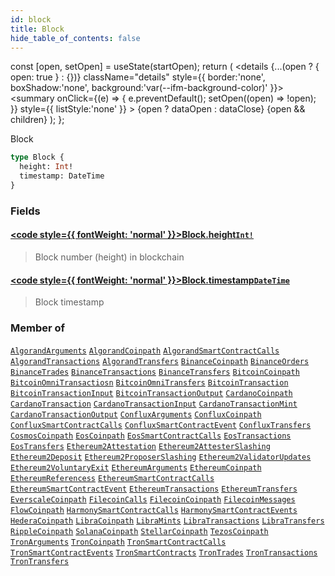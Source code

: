 ```yaml
---
id: block
title: Block
hide_table_of_contents: false
---
```







  const [open, setOpen] = useState(startOpen);
  return (
    <details {...(open ? { open: true } : {})} className="details" style={{ border:'none', boxShadow:'none', background:'var(--ifm-background-color)' }}>
      <summary
        onClick={(e) => {
          e.preventDefault();
          setOpen((open) => !open);
        }}
        style={{ listStyle:'none' }}
      >
      {open ? dataOpen : dataClose}
      </summary>
      {open && children}
    </details>
  );
};








Block


```graphql
type Block {
  height: Int!
  timestamp: DateTime
}
```




### Fields

#### [<code style={{ fontWeight: 'normal' }}>Block.<b>height</b></code>](#)<Bullet />[`Int!`](/docs/v1/graphql-reference/scalars/int) <Badge class="badge badge--secondary" text="non-null"/> <Badge class="badge badge--secondary" text="scalar"/> 
> 
> 
> Block number (height) in blockchain
> 

#### [<code style={{ fontWeight: 'normal' }}>Block.<b>timestamp</b></code>](#)<Bullet />[`DateTime`](/docs/v1/graphql-reference/objects/date-time) <Badge class="badge badge--secondary" text="object"/> 
> 
> 
> Block timestamp
> 



### Member of

[`AlgorandArguments`](/docs/v1/graphql-reference/objects/algorand-arguments)  <Badge class="secondary" text="object"/><Bullet />[`AlgorandCoinpath`](/docs/v1/graphql-reference/objects/algorand-coinpath)  <Badge class="secondary" text="object"/><Bullet />[`AlgorandSmartContractCalls`](/docs/v1/graphql-reference/objects/algorand-smart-contract-calls)  <Badge class="secondary" text="object"/><Bullet />[`AlgorandTransactions`](/docs/v1/graphql-reference/objects/algorand-transactions)  <Badge class="secondary" text="object"/><Bullet />[`AlgorandTransfers`](/docs/v1/graphql-reference/objects/algorand-transfers)  <Badge class="secondary" text="object"/><Bullet />[`BinanceCoinpath`](/docs/v1/graphql-reference/objects/binance-coinpath)  <Badge class="secondary" text="object"/><Bullet />[`BinanceOrders`](/docs/v1/graphql-reference/objects/binance-orders)  <Badge class="secondary" text="object"/><Bullet />[`BinanceTrades`](/docs/v1/graphql-reference/objects/binance-trades)  <Badge class="secondary" text="object"/><Bullet />[`BinanceTransactions`](/docs/v1/graphql-reference/objects/binance-transactions)  <Badge class="secondary" text="object"/><Bullet />[`BinanceTransfers`](/docs/v1/graphql-reference/objects/binance-transfers)  <Badge class="secondary" text="object"/><Bullet />[`BitcoinCoinpath`](/docs/v1/graphql-reference/objects/bitcoin-coinpath)  <Badge class="secondary" text="object"/><Bullet />[`BitcoinOmniTransactiosn`](/docs/v1/graphql-reference/objects/bitcoin-omni-transactiosn)  <Badge class="secondary" text="object"/><Bullet />[`BitcoinOmniTransfers`](/docs/v1/graphql-reference/objects/bitcoin-omni-transfers)  <Badge class="secondary" text="object"/><Bullet />[`BitcoinTransaction`](/docs/v1/graphql-reference/objects/bitcoin-transaction)  <Badge class="secondary" text="object"/><Bullet />[`BitcoinTransactionInput`](/docs/v1/graphql-reference/objects/bitcoin-transaction-input)  <Badge class="secondary" text="object"/><Bullet />[`BitcoinTransactionOutput`](/docs/v1/graphql-reference/objects/bitcoin-transaction-output)  <Badge class="secondary" text="object"/><Bullet />[`CardanoCoinpath`](/docs/v1/graphql-reference/objects/cardano-coinpath)  <Badge class="secondary" text="object"/><Bullet />[`CardanoTransaction`](/docs/v1/graphql-reference/objects/cardano-transaction)  <Badge class="secondary" text="object"/><Bullet />[`CardanoTransactionInput`](/docs/v1/graphql-reference/objects/cardano-transaction-input)  <Badge class="secondary" text="object"/><Bullet />[`CardanoTransactionMint`](/docs/v1/graphql-reference/objects/cardano-transaction-mint)  <Badge class="secondary" text="object"/><Bullet />[`CardanoTransactionOutput`](/docs/v1/graphql-reference/objects/cardano-transaction-output)  <Badge class="secondary" text="object"/><Bullet />[`ConfluxArguments`](/docs/v1/graphql-reference/objects/conflux-arguments)  <Badge class="secondary" text="object"/><Bullet />[`ConfluxCoinpath`](/docs/v1/graphql-reference/objects/conflux-coinpath)  <Badge class="secondary" text="object"/><Bullet />[`ConfluxSmartContractCalls`](/docs/v1/graphql-reference/objects/conflux-smart-contract-calls)  <Badge class="secondary" text="object"/><Bullet />[`ConfluxSmartContractEvent`](/docs/v1/graphql-reference/objects/conflux-smart-contract-event)  <Badge class="secondary" text="object"/><Bullet />[`ConfluxTransfers`](/docs/v1/graphql-reference/objects/conflux-transfers)  <Badge class="secondary" text="object"/><Bullet />[`CosmosCoinpath`](/docs/v1/graphql-reference/objects/cosmos-coinpath)  <Badge class="secondary" text="object"/><Bullet />[`EosCoinpath`](/docs/v1/graphql-reference/objects/eos-coinpath)  <Badge class="secondary" text="object"/><Bullet />[`EosSmartContractCalls`](/docs/v1/graphql-reference/objects/eos-smart-contract-calls)  <Badge class="secondary" text="object"/><Bullet />[`EosTransactions`](/docs/v1/graphql-reference/objects/eos-transactions)  <Badge class="secondary" text="object"/><Bullet />[`EosTransfers`](/docs/v1/graphql-reference/objects/eos-transfers)  <Badge class="secondary" text="object"/><Bullet />[`Ethereum2Attestation`](/docs/v1/graphql-reference/objects/ethereum-2-attestation)  <Badge class="secondary" text="object"/><Bullet />[`Ethereum2AttesterSlashing`](/docs/v1/graphql-reference/objects/ethereum-2-attester-slashing)  <Badge class="secondary" text="object"/><Bullet />[`Ethereum2Deposit`](/docs/v1/graphql-reference/objects/ethereum-2-deposit)  <Badge class="secondary" text="object"/><Bullet />[`Ethereum2ProposerSlashing`](/docs/v1/graphql-reference/objects/ethereum-2-proposer-slashing)  <Badge class="secondary" text="object"/><Bullet />[`Ethereum2ValidatorUpdates`](/docs/v1/graphql-reference/objects/ethereum-2-validator-updates)  <Badge class="secondary" text="object"/><Bullet />[`Ethereum2VoluntaryExit`](/docs/v1/graphql-reference/objects/ethereum-2-voluntary-exit)  <Badge class="secondary" text="object"/><Bullet />[`EthereumArguments`](/docs/v1/graphql-reference/objects/ethereum-arguments)  <Badge class="secondary" text="object"/><Bullet />[`EthereumCoinpath`](/docs/v1/graphql-reference/objects/ethereum-coinpath)  <Badge class="secondary" text="object"/><Bullet />[`EthereumReferencess`](/docs/v1/graphql-reference/objects/ethereum-referencess)  <Badge class="secondary" text="object"/><Bullet />[`EthereumSmartContractCalls`](/docs/v1/graphql-reference/objects/ethereum-smart-contract-calls)  <Badge class="secondary" text="object"/><Bullet />[`EthereumSmartContractEvent`](/docs/v1/graphql-reference/objects/ethereum-smart-contract-event)  <Badge class="secondary" text="object"/><Bullet />[`EthereumTransactions`](/docs/v1/graphql-reference/objects/ethereum-transactions)  <Badge class="secondary" text="object"/><Bullet />[`EthereumTransfers`](/docs/v1/graphql-reference/objects/ethereum-transfers)  <Badge class="secondary" text="object"/><Bullet />[`EverscaleCoinpath`](/docs/v1/graphql-reference/objects/everscale-coinpath)  <Badge class="secondary" text="object"/><Bullet />[`FilecoinCalls`](/docs/v1/graphql-reference/objects/filecoin-calls)  <Badge class="secondary" text="object"/><Bullet />[`FilecoinCoinpath`](/docs/v1/graphql-reference/objects/filecoin-coinpath)  <Badge class="secondary" text="object"/><Bullet />[`FilecoinMessages`](/docs/v1/graphql-reference/objects/filecoin-messages)  <Badge class="secondary" text="object"/><Bullet />[`FlowCoinpath`](/docs/v1/graphql-reference/objects/flow-coinpath)  <Badge class="secondary" text="object"/><Bullet />[`HarmonySmartContractCalls`](/docs/v1/graphql-reference/objects/harmony-smart-contract-calls)  <Badge class="secondary" text="object"/><Bullet />[`HarmonySmartContractEvents`](/docs/v1/graphql-reference/objects/harmony-smart-contract-events)  <Badge class="secondary" text="object"/><Bullet />[`HederaCoinpath`](/docs/v1/graphql-reference/objects/hedera-coinpath)  <Badge class="secondary" text="object"/><Bullet />[`LibraCoinpath`](/docs/v1/graphql-reference/objects/libra-coinpath)  <Badge class="secondary" text="object"/><Bullet />[`LibraMints`](/docs/v1/graphql-reference/objects/libra-mints)  <Badge class="secondary" text="object"/><Bullet />[`LibraTransactions`](/docs/v1/graphql-reference/objects/libra-transactions)  <Badge class="secondary" text="object"/><Bullet />[`LibraTransfers`](/docs/v1/graphql-reference/objects/libra-transfers)  <Badge class="secondary" text="object"/><Bullet />[`RippleCoinpath`](/docs/v1/graphql-reference/objects/ripple-coinpath)  <Badge class="secondary" text="object"/><Bullet />[`SolanaCoinpath`](/docs/v1/graphql-reference/objects/solana-coinpath)  <Badge class="secondary" text="object"/><Bullet />[`StellarCoinpath`](/docs/v1/graphql-reference/objects/stellar-coinpath)  <Badge class="secondary" text="object"/><Bullet />[`TezosCoinpath`](/docs/v1/graphql-reference/objects/tezos-coinpath)  <Badge class="secondary" text="object"/><Bullet />[`TronArguments`](/docs/v1/graphql-reference/objects/tron-arguments)  <Badge class="secondary" text="object"/><Bullet />[`TronCoinpath`](/docs/v1/graphql-reference/objects/tron-coinpath)  <Badge class="secondary" text="object"/><Bullet />[`TronSmartContractCalls`](/docs/v1/graphql-reference/objects/tron-smart-contract-calls)  <Badge class="secondary" text="object"/><Bullet />[`TronSmartContractEvents`](/docs/v1/graphql-reference/objects/tron-smart-contract-events)  <Badge class="secondary" text="object"/><Bullet />[`TronSmartContracts`](/docs/v1/graphql-reference/objects/tron-smart-contracts)  <Badge class="secondary" text="object"/><Bullet />[`TronTrades`](/docs/v1/graphql-reference/objects/tron-trades)  <Badge class="secondary" text="object"/><Bullet />[`TronTransactions`](/docs/v1/graphql-reference/objects/tron-transactions)  <Badge class="secondary" text="object"/><Bullet />[`TronTransfers`](/docs/v1/graphql-reference/objects/tron-transfers)  <Badge class="secondary" text="object"/>

